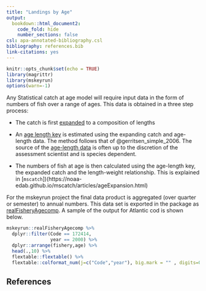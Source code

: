 ```yaml
---
title: "Landings by Age"
output:
  bookdown::html_document2:
    code_fold: hide
    number_sections: false
csl: apa-annotated-bibliography.csl
bibliography: references.bib
link-citations: yes
---
```


```r
knitr::opts_chunk$set(echo = TRUE)
library(magrittr)
library(mskeyrun)
options(warn=-1)
```


Any Statistical catch at age model will require input data in the form of numbers of fish over a range of ages. This data is obtained in a three step process:

*   The catch is first [expanded](https://noaa-edab.github.io/ms-keyrun/articles/GBLandingsByLength.rmd) to a composition of lengths

*   An [age length key](https://noaa-edab.github.io/ms-keyrun/articles/GBLandingsByLength.html#additional-preferences) is estimated using the expanding catch and age-length data. The method follows that of @gerritsen_simple_2006. The source of the [age-length data](https://noaa-edab.github.io/ms-keyrun/articles/GBLandingsByLength.html#additional-preferences) is often up to the discretion of the assessment scientist and is species dependent. 

*   The numbers of fish at age is then calculated using the age-length key, the expanded catch and the length-weight relationship. This is explained in [`mscatch`])(https://noaa-edab.github.io/mscatch/articles/ageExpansion.html) 

For the mskeyrun project the final data product is aggregated (over quarter or semester) to annual numbers. This data set is exported in the package as [realFisheryAgecomp](https://noaa-edab.github.io/ms-keyrun/reference/realFisheryAgecomp.html). A sample of the output for Atlantic cod is shown below.



```r
mskeyrun::realFisheryAgecomp %>%
  dplyr::filter(Code == 172414,
                year == 2000) %>%
  dplyr::arrange(fishery,age) %>%
  head(.,10) %>%
  flextable::flextable() %>% 
  flextable::colformat_num(j=c("Code","year"), big.mark = "" , digits=0 )
```


## References

